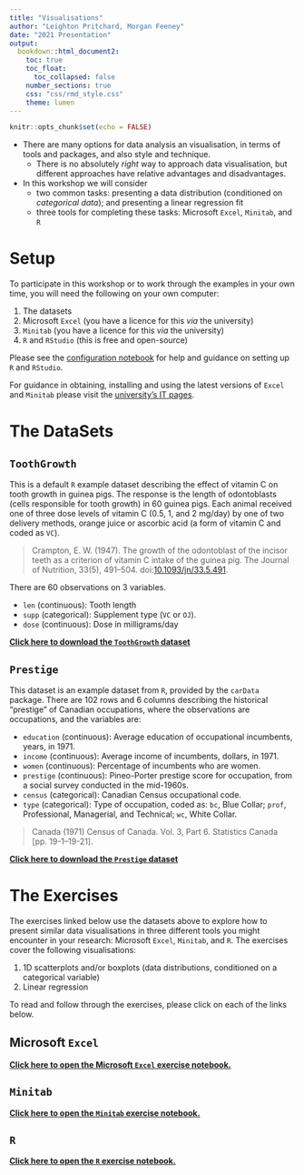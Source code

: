 ```yaml
---
title: "Visualisations"
author: "Leighton Pritchard, Morgan Feeney"
date: "2021 Presentation"
output: 
  bookdown::html_document2:
    toc: true
    toc_float:
      toc_collapsed: false
    number_sections: true
    css: "css/rmd_style.css"
    theme: lumen
---
```


```r
knitr::opts_chunk$set(echo = FALSE)
```

<div id="summary">
- There are many options for data analysis an visualisation, in terms of tools and packages, and also style and technique.
  - There is no absolutely _right_ way to approach data visualisation, but different approaches have relative advantages and disadvantages.
- In this workshop we will consider
  - two common tasks: presenting a data distribution (conditioned on _categorical data_); and presenting a linear regression fit
  - three tools for completing these tasks: Microsoft `Excel`, `Minitab`, and `R`
</div>

# Setup

To participate in this workshop or to work through the examples in your own time, you will need the following on your own computer:

1. The datasets 
2. Microsoft `Excel` (you have a licence for this *via* the university)
3. `Minitab` (you have a licence for this *via* the university)
4. `R` and `RStudio` (this is free and open-source)

<div id="note">
Please see the [configuration notebook](./configuration.html) for help and guidance on setting up `R` and `RStudio`.

For guidance in obtaining, installing and using the latest versions of `Excel` and `Minitab` please visit the [university's IT pages](https://www.strath.ac.uk/professionalservices/is/software/).
</div>

# The DataSets

## `ToothGrowth`

This is a default `R` example dataset describing the effect of vitamin C on tooth growth in guinea pigs. The response is the length of odontoblasts (cells responsible for tooth growth) in 60 guinea pigs. Each animal received one of three dose levels of vitamin C (0.5, 1, and 2 mg/day) by one of two delivery methods, orange juice or ascorbic acid (a form of vitamin C and coded as `VC`).

> Crampton, E. W. (1947). The growth of the odontoblast of the incisor teeth as a criterion of vitamin C intake of the guinea pig. The Journal of Nutrition, 33(5), 491–504. doi:[10.1093/jn/33.5.491](https://doi.org/10.1093/jn/33.5.491).

There are 60 observations on 3 variables.

- `len` (continuous):	Tooth length
- `supp` (categorical): Supplement type (`VC` or `OJ`).
- `dose` (continuous): Dose in milligrams/day

<div id="note">
[**Click here to download the `ToothGrowth` dataset**](https://raw.githubusercontent.com/sipbs-compbiol/BM432/2021/notebooks/data/toothgrowth.tab)
</div>

## `Prestige`

This dataset is an example dataset from `R`, provided by the `carData` package. There are 102 rows and 6 columns describing the historical "prestige" of Canadian occupations, where the observations are occupations, and the variables are:

- `education` (continuous): Average education of occupational incumbents, years, in 1971.
- `income` (continuous):  Average income of incumbents, dollars, in 1971.
- `women` (continuous): Percentage of incumbents who are women.
- `prestige` (continuous): Pineo-Porter prestige score for occupation, from a social survey conducted in the mid-1960s.
- `census` (categorical):  Canadian Census occupational code.
- `type` (categorical):  Type of occupation, coded as: `bc`, Blue Collar; `prof`, Professional, Managerial, and Technical; `wc`, White Collar.

> Canada (1971) Census of Canada. Vol. 3, Part 6. Statistics Canada [pp. 19-1–19-21].

<div id="note">
[**Click here to download the `Prestige` dataset**](https://raw.githubusercontent.com/sipbs-compbiol/BM432/2021/notebooks/data/prestige.tab)
</div>

# The Exercises

The exercises linked below use the datasets above to explore how to present similar data visualisations in three different tools you might encounter in your research: Microsoft `Excel`, `Minitab`, and `R`. The exercises cover the following visualisations:

1. 1D scatterplots and/or boxplots (data distributions, conditioned on a categorical variable)
2. Linear regression

To read and follow through the exercises, please click on each of the links below.

## Microsoft `Excel`

<div id="note">
[**Click here to open the Microsoft `Excel` exercise notebook.**](./workshop-vis-excel.html)
</div>

## `Minitab`

<div id="note">
[**Click here to open the `Minitab` exercise notebook.**](./workshop-vis-minitab.html)
</div>

## `R`

<div id="note">
[**Click here to open the `R` exercise notebook.**](./workshop-vis-r.html)
</div>
